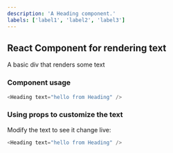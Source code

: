 ```yaml
---
description: 'A Heading component.'
labels: ['label1', 'label2', 'label3']
---
```



## React Component for rendering text

A basic div that renders some text

### Component usage
```js
<Heading text="hello from Heading" />
```

### Using props to customize the text

Modify the text to see it change live:
```js live
<Heading text="hello from Heading" />
```
